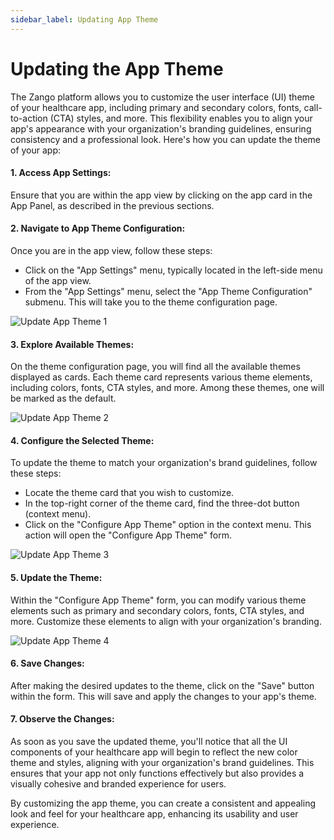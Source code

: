 ```yaml
---
sidebar_label: Updating App Theme
---
```


# Updating the App Theme

The Zango platform allows you to customize the user interface (UI) theme of your healthcare app, including primary and secondary colors, fonts, call-to-action (CTA) styles, and more. This flexibility enables you to align your app's appearance with your organization's branding guidelines, ensuring consistency and a professional look. Here's how you can update the theme of your app:

#### 1. Access App Settings:

Ensure that you are within the app view by clicking on the app card in the App Panel, as described in the previous sections.

#### 2. Navigate to App Theme Configuration:

Once you are in the app view, follow these steps:

- Click on the "App Settings" menu, typically located in the left-side menu of the app view.
- From the "App Settings" menu, select the "App Theme Configuration" submenu. This will take you to the theme configuration page.

![Update App Theme 1](/img/spinning-up-an-app/updating-app-theme1.png)

#### 3. Explore Available Themes:

On the theme configuration page, you will find all the available themes displayed as cards. Each theme card represents various theme elements, including colors, fonts, CTA styles, and more. Among these themes, one will be marked as the default.

![Update App Theme 2](/img/spinning-up-an-app/updating-app-theme2.png)

#### 4. Configure the Selected Theme:

To update the theme to match your organization's brand guidelines, follow these steps:

- Locate the theme card that you wish to customize.
- In the top-right corner of the theme card, find the three-dot button (context menu).
- Click on the "Configure App Theme" option in the context menu. This action will open the "Configure App Theme" form.

![Update App Theme 3](/img/spinning-up-an-app/updating-app-theme3.png)

#### 5. Update the Theme:

Within the "Configure App Theme" form, you can modify various theme elements such as primary and secondary colors, fonts, CTA styles, and more. Customize these elements to align with your organization's branding.

![Update App Theme 4](/img/spinning-up-an-app/updating-app-theme4.png)

#### 6. Save Changes:

After making the desired updates to the theme, click on the "Save" button within the form. This will save and apply the changes to your app's theme.

#### 7. Observe the Changes:

As soon as you save the updated theme, you'll notice that all the UI components of your healthcare app will begin to reflect the new color theme and styles, aligning with your organization's brand guidelines. This ensures that your app not only functions effectively but also provides a visually cohesive and branded experience for users.

By customizing the app theme, you can create a consistent and appealing look and feel for your healthcare app, enhancing its usability and user experience.